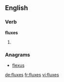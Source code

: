 ==English==

===Verb===
'''fluxes'''

# {{third-person singular of|[[flux]]}}

===Anagrams===
* [[flexus#English|flexus]]

[[de:fluxes]]
[[fr:fluxes]]
[[vi:fluxes]]